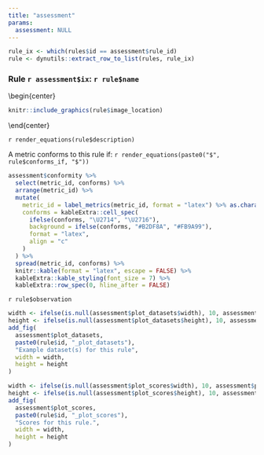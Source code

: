 ```yaml
---
title: "assessment"
params:
  assessment: NULL
---
```


```r
rule_ix <- which(rules$id == assessment$rule_id)
rule <- dynutils::extract_row_to_list(rules, rule_ix)
```

### Rule `r assessment$ix`: `r rule$name`

\begin{center}
```r
knitr::include_graphics(rule$image_location)
```

\end{center}

`r render_equations(rule$description)`

A metric conforms to this rule if: `r render_equations(paste0("$", rule$conforms_if, "$"))`

```r
assessment$conformity %>% 
  select(metric_id, conforms) %>% 
  arrange(metric_id) %>% 
  mutate(
    metric_id = label_metrics(metric_id, format = "latex") %>% as.character() %>% forcats::fct_inorder(),
    conforms = kableExtra::cell_spec(
      ifelse(conforms, "\U2714", "\U2716"), 
      background = ifelse(conforms, "#B2DF8A", "#FB9A99"),
      format = "latex",
      align = "c"
    )
  ) %>% 
  spread(metric_id, conforms) %>% 
  knitr::kable(format = "latex", escape = FALSE) %>% 
  kableExtra::kable_styling(font_size = 7) %>% 
  kableExtra::row_spec(0, hline_after = FALSE)
```

`r rule$observation`

```r
width <- ifelse(is.null(assessment$plot_datasets$width), 10, assessment$plot_datasets$width)
height <- ifelse(is.null(assessment$plot_datasets$height), 10, assessment$plot_datasets$height)
add_fig(
  assessment$plot_datasets,
  paste0(rule$id, "_plot_datasets"),
  "Example dataset(s) for this rule",
  width = width,
  height = height
)
```


```r
width <- ifelse(is.null(assessment$plot_scores$width), 10, assessment$plot_scores$width)
height <- ifelse(is.null(assessment$plot_scores$height), 10, assessment$plot_scores$height)
add_fig(
  assessment$plot_scores,
  paste0(rule$id, "_plot_scores"),
  "Scores for this rule.",
  width = width,
  height = height
)
```


\clearpage
